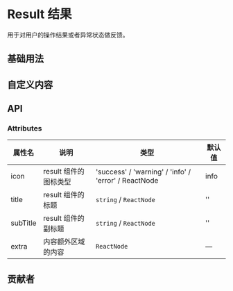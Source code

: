 # Result 结果


用于对用户的操作结果或者异常状态做反馈。

## 基础用法

<CodeBlock name="ResultBasic">
  <ResultBasic />
</CodeBlock>

## 自定义内容

<CodeBlock name="ResultIcon">
  <ResultIcon />
</CodeBlock>

## API

### Attributes

| 属性名   | 说明                  | 类型                                                 | 默认值 |
| -------- | --------------------- | ---------------------------------------------------- | ------ |
| icon     | result 组件的图标类型 | 'success' / 'warning' / 'info' / 'error' / ReactNode | info   |
| title    | result 组件的标题     | `string` / `ReactNode`                               | ''     |
| subTitle | result 组件的副标题   | `string` / `ReactNode`                               | ''     |
| extra    | 内容额外区域的内容    | `ReactNode`                                          | —      |

## 贡献者

<Contributor path="packages/Result/index.zh-CN.mdx" />